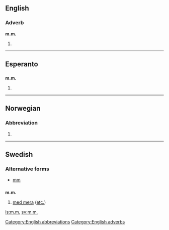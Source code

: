 {{also|mm|Mm|MM|mm.|.mm|m-m|M&M}}
==English==

===Adverb===
'''m.m.'''

# {{abbreviation of|[[mutatis mutandis]]}}

[[Category:English abbreviations]]
[[Category:English adverbs]]

----

==Esperanto==

==={{abbreviation|Esperanto}}===
'''m.m.'''

# {{abbreviation of|marmejlo}}

----

==Norwegian==

===Abbreviation===
{{infl|no|abbreviation}}

# {{abbreviation of|med mer|lang=no}}
----

==Swedish==

===Alternative forms===
* [[mm#Swedish|mm]]

==={{abbreviation|Swedish}}===
'''m.m.'''

# [[med mera]] ([[etc.]])

[[is:m.m.]]
[[sv:m.m.]]